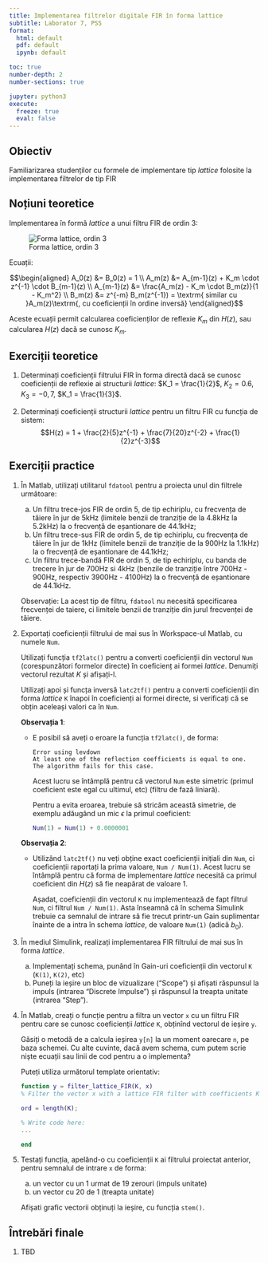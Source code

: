 ```yaml
---
title: Implementarea filtrelor digitale FIR în forma lattice
subtitle: Laborator 7, PSS
format: 
  html: default
  pdf: default
  ipynb: default

toc: true
number-depth: 2
number-sections: true

jupyter: python3
execute:
  freeze: true
  eval: false
---
```


\newcommand*{\underuparrow}[1]{\ensuremath{\underset{\uparrow}{#1}}} 

## Obiectiv

Familiarizarea studenților cu formele de implementare tip *lattice* folosite
la implementarea filtrelor de tip FIR

## Noțiuni teoretice

Implementarea în formă *lattice* a unui filtru FIR de ordin 3:

![Forma lattice, ordin 3](img/LatticeFIR_handdraw.png)

Ecuații:

$$\begin{aligned}
A_0(z) &= B_0(z) = 1 \\
A_m(z) &= A_{m-1}(z) + K_m \cdot z^{-1} \cdot B_{m-1}(z) \\
A_{m-1}(z) &= \frac{A_m(z) - K_m  \cdot B_m(z)}{1 - K_m^2} \\
B_m(z) &= z^{-m} B_m(z^{-1}) = \textrm{ similar cu }A_m(z)\textrm{, cu coeficienții în ordine inversă}
\end{aligned}$$

Aceste ecuații permit calcularea coeficienților de reflexie $K_m$ din $H(z)$,
sau calcularea $H(z)$ dacă se cunosc $K_m$.



## Exerciții teoretice

1. Determinați coeficienții filtrului FIR în forma directă
dacă se cunosc coeficienții de reflexie ai structurii *lattice*:
$K_1 = \frac{1}{2}$, $K_2 = 0.6$, $K_3 = -0,7$, $K_1 = \frac{1}{3}$.

2. Determinați coeficienții structurii *lattice* pentru un filtru FIR cu funcția de sistem:
$$H(z) = 1 + \frac{2}{5}z^{-1} + \frac{7}{20}z^{-2} + \frac{1}{2}z^{-3}$$


## Exerciții practice

1. În Matlab, utilizați utilitarul `fdatool` pentru a proiecta unul din filtrele următoare:
    
   a. Un filtru trece-jos FIR de ordin 5, de tip echiriplu, cu frecvența de tăiere în jur de 5kHz (limitele benzii de tranziție de la 4.8kHz la 5.2kHz) la o frecvență de eșantionare de 44.1kHz;
   a. Un filtru trece-sus FIR de ordin 5, de tip echiriplu, cu frecvența de tăiere în jur de 1kHz (limitele benzii de tranziție de la 900Hz la 1.1kHz) la o frecvență de eșantionare de 44.1kHz;
   a. Un filtru trece-bandă FIR de ordin 5, de tip echiriplu, cu banda de trecere în jur de 700Hz si 4kHz (benzile de tranziție între 700Hz - 900Hz, respectiv 3900Hz - 4100Hz) la o frecvență de eșantionare de 44.1kHz.

   Observație: La acest tip de filtru, `fdatool` nu necesită specificarea frecvenței de taiere, ci limitele benzii de tranziție din jurul frecvenței de tăiere.

2. Exportați coeficienții filtrului de mai sus în Workspace-ul Matlab, cu numele `Num`.

   Utilizați funcția `tf2latc()` pentru a converti coeficienții din vectorul `Num` (corespunzători formelor directe) în coeficienț ai formei *lattice*.
   Denumiți vectorul rezultat $K$ și afișați-l.

   Utilizați apoi și funcța inversă `latc2tf()` pentru a converti coeficienții din forma *lattice* `K` înapoi în coeficienți ai formei directe, si verificați că se obțin aceleași valori ca în `Num`.

   **Observația 1**: 

   - E posibil să aveți o eroare la funcția `tf2latc()`, de forma:

     ```
     Error using levdown
     At least one of the reflection coefficients is equal to one.
     The algorithm fails for this case.
     ```
     Acest lucru se întâmplă pentru că vectorul `Num` este simetric (primul coeficient este egal cu ultimul, etc) (filtru de fază liniară).

     Pentru a evita eroarea, trebuie să stricăm această simetrie, de exemplu adăugând un mic $\epsilon$ la primul coeficient:
     
     ```matlab
     Num(1) = Num(1) + 0.0000001
     ```

   **Observația 2**: 

   - Utilizând `latc2tf()` nu veți obține exact coeficienții inițiali din `Num`, ci coeficienții raportați la prima valoare, `Num / Num(1)`. Acest lucru se întâmplă pentru că forma de implementare *lattice* necesită ca primul coeficient din $H(z)$ să fie neapărat de valoare 1.

     Așadat, coeficienții din vectorul `K` nu implementează de fapt filtrul `Num`, ci filtrul `Num / Num(1)`. 
     Asta înseamnă că în schema Simulink trebuie ca semnalul de intrare să fie trecut printr-un Gain suplimentar
     înainte de a intra în schema *lattice*, de valoare `Num(1)` (adică $b_0$).

3. În mediul Simulink, realizați implementarea FIR filtrului de mai sus în forma *lattice*.

   a. Implementați schema, punând în Gain-uri coeficienții din vectorul `K` (`K(1)`, `K(2)`, etc)
   b. Puneți la ieșire un bloc de vizualizare ("Scope") și afișati răspunsul la impuls (intrarea "Discrete Impulse") și răspunsul la treapta unitate (intrarea "Step").

4. În Matlab, creați o funcție pentru a filtra un vector `x` cu un filtru FIR pentru care se cunosc coeficienții *lattice* `K`, obținînd vectorul de ieșire `y`.

   Găsiți o metodă de a calcula ieșirea `y[n]` la un moment oarecare `n`, pe baza schemei.
   Cu alte cuvinte, dacă avem schema, cum putem scrie niște ecuații sau linii de cod pentru a o implementa?

   Puteți utiliza următorul template orientativ:

   ```matlab
   function y = filter_lattice_FIR(K, x)
   % Filter the vector x with a lattice FIR filter with coefficients K
 
   ord = length(K);
 
   % Write code here:
   ...

   end
   ```

5. Testați funcția, apelând-o cu coeficienții `K` ai filtrului proiectat anterior, pentru semnalul de intrare `x` de forma:
   
   a. un vector cu un 1 urmat de 19 zerouri (impuls unitate)
   b. un vector cu 20 de 1 (treapta unitate)

   Afișati grafic vectorii obținuți la ieșire, cu funcția `stem()`.

## Întrebări finale

1. TBD
